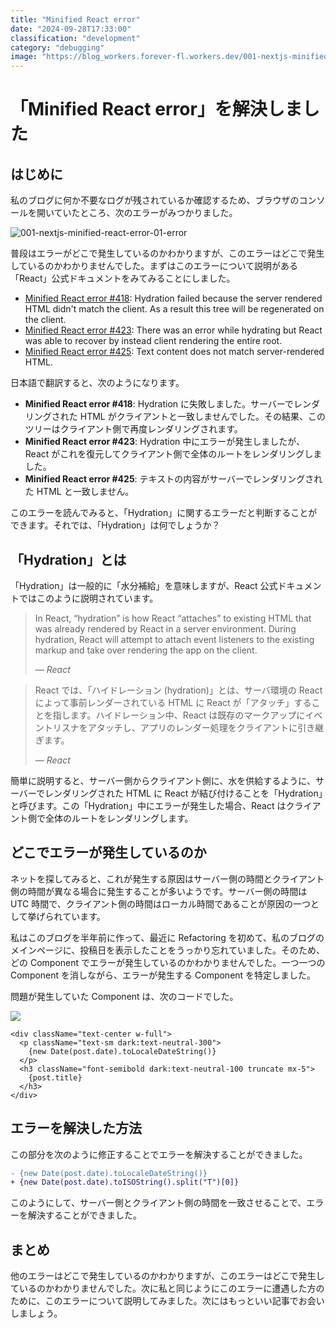 ```yaml
---
title: "Minified React error"
date: "2024-09-28T17:33:00"
classification: "development"
category: "debugging"
image: "https://blog_workers.forever-fl.workers.dev/001-nextjs-minified-react-error-01-error.png"
---
```


# 「Minified React error」を解決しました

## はじめに

私のブログに何か不要なログが残されているか確認するため、ブラウザのコンソールを開いていたところ、次のエラーがみつかりました。

![001-nextjs-minified-react-error-01-error](https://blog_workers.forever-fl.workers.dev/001-nextjs-minified-react-error-01-error.png)

普段はエラーがどこで発生しているのかわかりますが、このエラーはどこで発生しているのかわかりませんでした。まずはこのエラーについて説明がある「React」公式ドキュメントをみてみることにしました。

- [Minified React error #418](https://react.dev/errors/425): Hydration failed because the server rendered HTML didn't match the client. As a result this tree will be regenerated on the client.
- [Minified React error #423](https://react.dev/errors/425): There was an error while hydrating but React was able to recover by instead client rendering the entire root.
- [Minified React error #425](https://react.dev/errors/425): Text content does not match server-rendered HTML.

日本語で翻訳すると、次のようになります。

- **Minified React error #418**: Hydration に失敗しました。サーバーでレンダリングされた HTML がクライアントと一致しませんでした。その結果、このツリーはクライアント側で再度レンダリングされます。
- **Minified React error #423**: Hydration 中にエラーが発生しましたが、React がこれを復元してクライアント側で全体のルートをレンダリングしました。
- **Minified React error #425**: テキストの内容がサーバーでレンダリングされた HTML と一致しません。

このエラーを読んでみると、「Hydration」に関するエラーだと判断することができます。それでは、「Hydration」は何でしょうか？

## 「Hydration」とは

「Hydration」は一般的に「水分補給」を意味しますが、React 公式ドキュメントではこのように説明されています。

> In React, “hydration” is how React “attaches” to existing HTML that was already rendered by React in a server environment. During hydration, React will attempt to attach event listeners to the existing markup and take over rendering the app on the client.
>
> <cite>— React</cite>

> React では、「ハイドレーション (hydration)」とは、サーバ環境の React によって事前レンダーされている HTML に React が「アタッチ」することを指します。ハイドレーション中、React は既存のマークアップにイベントリスナをアタッチし、アプリのレンダー処理をクライアントに引き継ぎます。
>
> <cite>— React</cite>

簡単に説明すると、サーバー側からクライアント側に、水を供給するように、サーバーでレンダリングされた HTML に React が結び付けることを「Hydration」と呼びます。この「Hydration」中にエラーが発生した場合、React はクライアント側で全体のルートをレンダリングします。

## どこでエラーが発生しているのか

ネットを探してみると、これが発生する原因はサーバー側の時間とクライアント側の時間が異なる場合に発生することが多いようです。サーバー側の時間は UTC 時間で、クライアント側の時間はローカル時間であることが原因の一つとして挙げられています。

私はこのブログを半年前に作って、最近に Refactoring を初めて、私のブログのメインページに、投稿日を表示したことをうっかり忘れていました。そのため、どの Component でエラーが発生しているのかわかりませんでした。一つ一つの Component を消しながら、エラーが発生する Component を特定しました。

問題が発生していた Component は、次のコードでした。

![](https://blog_workers.forever-fl.workers.dev/001-nextjs-minified-react-error-02-blog-main.png)

```tsx title="AllCategory.tsx" showLineNumbers
<div className="text-center w-full">
  <p className="text-sm dark:text-neutral-300">
    {new Date(post.date).toLocaleDateString()}
  </p>
  <h3 className="font-semibold dark:text-neutral-100 truncate mx-5">
    {post.title}
  </h3>
</div>
```

## エラーを解決した方法

この部分を次のように修正することでエラーを解決することができました。

```diff title="AllCategory.tsx"
- {new Date(post.date).toLocaleDateString()}
+ {new Date(post.date).toISOString().split("T")[0]}
```

このようにして、サーバー側とクライアント側の時間を一致させることで、エラーを解決することができました。

## まとめ

他のエラーはどこで発生しているのかわかりますが、このエラーはどこで発生しているのかわかりませんでした。次に私と同じようにこのエラーに遭遇した方のために、このエラーについて説明してみました。次にはもっといい記事でお会いしましょう。
